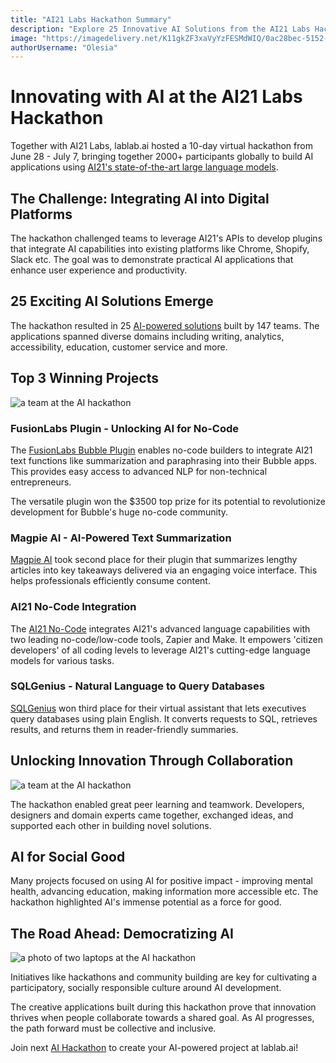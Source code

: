 ```yaml
---
title: "AI21 Labs Hackathon Summary"
description: "Explore 25 Innovative AI Solutions from the AI21 Labs Hackathon – From AI-Powered Text Summarization to No-Code Integration, witness the future of AI applications."
image: "https://imagedelivery.net/K11gkZF3xaVyYzFESMdWIQ/0ac28bec-5152-44bc-4a8a-8787bacacf00/full"
authorUsername: "Olesia"
---
```


# Innovating with AI at the AI21 Labs Hackathon

Together with AI21 Labs, lablab.ai hosted a 10-day virtual hackathon from June 28 - July 7, bringing together 2000+ participants globally to build AI applications using [AI21's state-of-the-art large language models](https://lablab.ai/tech/ai21-labs).

## **The Challenge: Integrating AI into Digital Platforms**

The hackathon challenged teams to leverage AI21's APIs to develop plugins that integrate AI capabilities into existing platforms like Chrome, Shopify, Slack etc. The goal was to demonstrate practical AI applications that enhance user experience and productivity.

## **25 Exciting AI Solutions Emerge**

The hackathon resulted in 25 [AI-powered solutions](https://lablab.ai/apps/tech/ai21-labs) built by 147 teams. The applications spanned diverse domains including writing, analytics, accessibility, education, customer service and more.

## **Top 3 Winning Projects**

<Img src="https://imagedelivery.net/K11gkZF3xaVyYzFESMdWIQ/eba4979a-b634-45c2-26cb-ce2e6033b000/full" alt="a team at the AI hackathon" />

### **FusionLabs Plugin - Unlocking AI for No-Code**

The [FusionLabs Bubble Plugin](https://lablab.ai/event/plug-into-ai-with-ai21/ai21-fusionlabs/ai21-fusionlabs-plugin-for-bubble) enables no-code builders to integrate AI21 text functions like summarization and paraphrasing into their Bubble apps. This provides easy access to advanced NLP for non-technical entrepreneurs.

The versatile plugin won the $3500 top prize for its potential to revolutionize development for Bubble's huge no-code community.

### **Magpie AI - AI-Powered Text Summarization**

[Magpie AI](https://lablab.ai/event/plug-into-ai-with-ai21/magpie-ai/magpie-ai) took second place for their plugin that summarizes lengthy articles into key takeaways delivered via an engaging voice interface. This helps professionals efficiently consume content.

### AI21 No-Code Integration

The [AI21 No-Code](https://lablab.ai/event/plug-into-ai-with-ai21/state-change-labs/ai21-no-code) integrates AI21's advanced language capabilities with two leading no-code/low-code tools, Zapier and Make. It empowers 'citizen developers' of all coding levels to leverage AI21's cutting-edge language models for various tasks. 

### **SQLGenius - Natural Language to Query Databases**

[SQLGenius](https://lablab.ai/event/plug-into-ai-with-ai21/sqlgenius/sqlgenius-smart-virtual-assistant) won third place for their virtual assistant that lets executives query databases using plain English. It converts requests to SQL, retrieves results, and returns them in reader-friendly summaries.

## **Unlocking Innovation Through Collaboration**

<Img src="https://imagedelivery.net/K11gkZF3xaVyYzFESMdWIQ/83e9605f-91ad-4c43-e6c9-f3431fd00600/full" alt="a team at the AI hackathon" />

The hackathon enabled great peer learning and teamwork. Developers, designers and domain experts came together, exchanged ideas, and supported each other in building novel solutions.

## **AI for Social Good**

Many projects focused on using AI for positive impact - improving mental health, advancing education, making information more accessible etc. The hackathon highlighted AI's immense potential as a force for good.

## **The Road Ahead: Democratizing AI**

<Img src="https://imagedelivery.net/K11gkZF3xaVyYzFESMdWIQ/63df7a6f-b917-4c47-624f-3636fe6fc200/full" alt="a photo of two laptops at the AI hackathon" />

Initiatives like hackathons and community building are key for cultivating a participatory, socially responsible culture around AI development.

The creative applications built during this hackathon prove that innovation thrives when people collaborate towards a shared goal. As AI progresses, the path forward must be collective and inclusive.

Join next [AI Hackathon](https://lablab.ai/event) to create your AI-powered project at lablab.ai!
